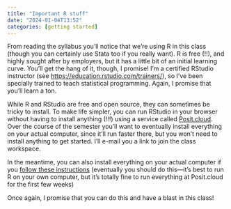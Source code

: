 ```yaml
---
title: "Important R stuff"
date: "2024-01-04T13:52"
categories: [getting started]
---
```


From reading the syllabus you'll notice that we're using R in this class (though you can certainly use Stata too if you really want). R is free (!!), and highly sought after by employers, but it has a little bit of an initial learning curve. You'll get the hang of it, though, I promise! I'm a certified RStudio instructor (see <https://education.rstudio.com/trainers/>), so I've been specially trained to teach statistical programming. Again, I promise that you'll learn a ton.

While R and RStudio are free and open source, they can sometimes be tricky to install. To make life simpler, you can run RStudio in your browser without having to install anything (!!!) using a service called [Posit.cloud](https://posit.cloud). Over the course of the semester you'll want to eventually install everything on your actual computer, since it'll run faster there, but you won't need to install anything to get started. I'll e-mail you a link to join the class workspace.

In the meantime, you can also install everything on your actual computer if you [follow these instructions](/resource/install.qmd) (eventually you should do this—it's best to run R on your own computer, but it's totally fine to run everything at Posit.cloud for the first few weeks)

Once again, I promise that you can do this and have a blast in this class!
